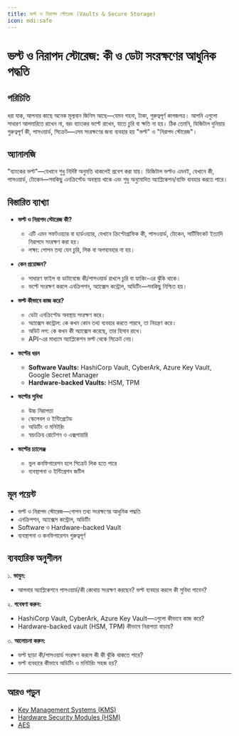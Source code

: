 ```yaml
---
title: ভল্ট ও নিরাপদ স্টোরেজ (Vaults & Secure Storage)
icon: mdi:safe
---
```


# ভল্ট ও নিরাপদ স্টোরেজ: কী ও ডেটা সংরক্ষণের আধুনিক পদ্ধতি

## পরিচিতি

ধরা যাক, আপনার কাছে অনেক মূল্যবান জিনিস আছে—যেমন গহনা, টাকা, গুরুত্বপূর্ণ কাগজপত্র। আপনি এগুলো সাধারণ আলমারিতে রাখেন না, বরং ব্যাংকের ভল্টে রাখেন, যাতে চুরি বা ক্ষতি না হয়। ঠিক তেমনি, ডিজিটাল দুনিয়ায় গুরুত্বপূর্ণ কী, পাসওয়ার্ড, সিক্রেট—এসব সংরক্ষণের জন্য ব্যবহার হয় "ভল্ট" ও "নিরাপদ স্টোরেজ"।

## অ্যানালজি

"ব্যাংকের ভল্ট"—যেখানে শুধু নির্দিষ্ট অনুমতি থাকলেই প্রবেশ করা যায়। ডিজিটাল ভল্টও এমনই, যেখানে কী, পাসওয়ার্ড, টোকেন—সবকিছু এনক্রিপ্টেড অবস্থায় থাকে এবং শুধু অনুমোদিত অ্যাপ্লিকেশন/ব্যক্তি ব্যবহার করতে পারে।

## বিস্তারিত ব্যাখ্যা

- **ভল্ট ও নিরাপদ স্টোরেজ কী?**
  - এটি এমন সফটওয়্যার বা হার্ডওয়্যার, যেখানে ক্রিপ্টোগ্রাফিক কী, পাসওয়ার্ড, টোকেন, সার্টিফিকেট ইত্যাদি নিরাপদে সংরক্ষণ করা হয়।
  - লক্ষ্য: গোপন তথ্য যেন চুরি, লিক বা অপব্যবহার না হয়।

- **কেন প্রয়োজন?**
  - সাধারণ ফাইল বা ডাটাবেজে কী/পাসওয়ার্ড রাখলে চুরি বা হ্যাকিং-এর ঝুঁকি থাকে।
  - ভল্টে সংরক্ষণ করলে এনক্রিপশন, অ্যাক্সেস কন্ট্রোল, অডিটিং—সবকিছু নিশ্চিত হয়।

- **ভল্ট কীভাবে কাজ করে?**
  - ডেটা এনক্রিপ্টেড অবস্থায় সংরক্ষণ করে।
  - অ্যাক্সেস কন্ট্রোল: কে কখন কোন তথ্য ব্যবহার করতে পারবে, তা নিয়ন্ত্রণ করে।
  - অডিট লগ: কে কখন কী অ্যাক্সেস করেছে, তার হিসাব রাখে।
  - API-এর মাধ্যমে অ্যাপ্লিকেশন ভল্ট থেকে সিক্রেট নেয়।

- **ভল্টের ধরন**
  - **Software Vaults:** HashiCorp Vault, CyberArk, Azure Key Vault, Google Secret Manager
  - **Hardware-backed Vaults:** HSM, TPM

- **ভল্টের সুবিধা**
  - উচ্চ নিরাপত্তা
  - স্কেলেবল ও ইন্টিগ্রেটেড
  - অডিটিং ও মনিটরিং
  - স্বয়ংক্রিয় রোটেশন ও এক্সপায়ারি

- **ভল্টের চ্যালেঞ্জ**
  - ভুল কনফিগারেশন হলে সিক্রেট লিক হতে পারে
  - ব্যবস্থাপনা ও ইন্টিগ্রেশন জটিল

## মূল পয়েন্ট

- ভল্ট ও নিরাপদ স্টোরেজ—গোপন তথ্য সংরক্ষণের আধুনিক পদ্ধতি
- এনক্রিপশন, অ্যাক্সেস কন্ট্রোল, অডিটিং
- Software ও Hardware-backed Vault
- ব্যবস্থাপনা ও কনফিগারেশন গুরুত্বপূর্ণ

## ব্যবহারিক অনুশীলন

১. **ভাবুন:**
   - আপনার অ্যাপ্লিকেশনে পাসওয়ার্ড/কী কোথায় সংরক্ষণ করছেন? ভল্ট ব্যবহার করলে কী সুবিধা পাবেন?

২. **গবেষণা করুন:**
   - HashiCorp Vault, CyberArk, Azure Key Vault—এগুলো কীভাবে কাজ করে?
   - Hardware-backed vault (HSM, TPM) কীভাবে নিরাপত্তা বাড়ায়?

৩. **আলোচনা করুন:**
   - ভল্ট ছাড়া কী/পাসওয়ার্ড সংরক্ষণ করলে কী কী ঝুঁকি থাকতে পারে?
   - ভল্ট ব্যবহারে কীভাবে অডিটিং ও মনিটরিং সহজ হয়?

---

## আরও পড়ুন
- [Key Management Systems (KMS)](/encryption/kms)
- [Hardware Security Modules (HSM)](/encryption/hsm)
- [AES](/encryption/block-ciphers)
